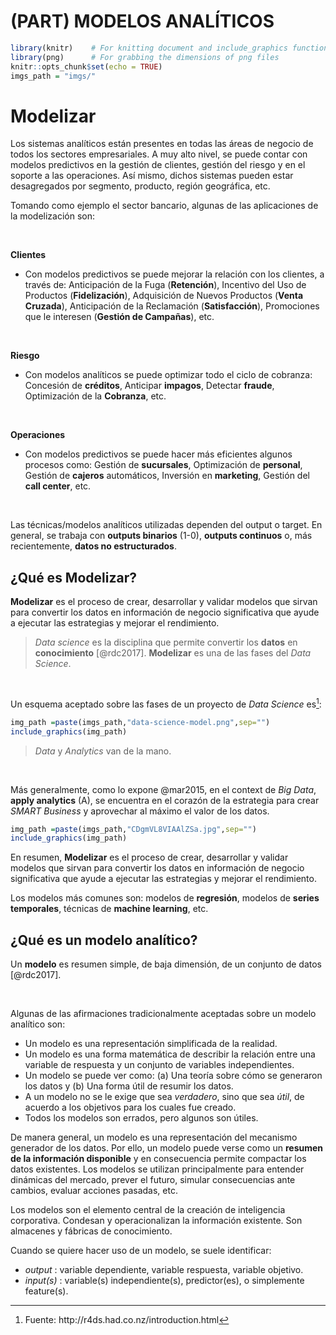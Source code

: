 
# (PART) MODELOS ANALÍTICOS {-} 

```r
library(knitr)    # For knitting document and include_graphics function
library(png)      # For grabbing the dimensions of png files
knitr::opts_chunk$set(echo = TRUE)
imgs_path = "imgs/"
```


# Modelizar {#modelizacion}

<!-- ---------## Motivación---------------------------------------------- -->

Los sistemas analíticos  están presentes en todas las áreas de negocio de todos los sectores empresariales.  A muy alto nivel, se puede contar con modelos predictivos en la gestión de clientes, gestión del riesgo y en el soporte a las operaciones. Así mismo, dichos sistemas pueden estar desagregados por segmento, producto, región geográfica, etc. 

Tomando como ejemplo el sector bancario, algunas de las aplicaciones de la modelización son:


<br>
<div class="info">
**Clientes**
</div>

 * Con modelos predictivos se puede mejorar la relación con los clientes, a través de: Anticipación de la Fuga (**Retención**), Incentivo del Uso de Productos (**Fidelización**), Adquisición de Nuevos Productos (**Venta Cruzada**), Anticipación de la Reclamación (**Satisfacción**), Promociones que le interesen (**Gestión de Campañas**), etc. 

<br>

<div class="info">
**Riesgo**
</div>

 * Con modelos analíticos se puede optimizar todo el ciclo de cobranza: Concesión de **créditos**, Anticipar **impagos**, Detectar **fraude**, Optimización de la **Cobranza**, etc.

<br>

<div class="info">
**Operaciones**
</div>

 * Con modelos predictivos se puede hacer más eficientes algunos procesos como: Gestión de **sucursales**, Optimización de **personal**, Gestión de **cajeros** automáticos, Inversión en **marketing**, Gestión del **call center**, etc.

<br>


Las técnicas/modelos analíticos utilizadas dependen del output o target. En general, se trabaja con **outputs binarios** (1-0), **outputs continuos** o, más recientemente, **datos no estructurados**.

<!-- ------------------------------------------------------- -->

## ¿Qué es Modelizar? {#modelizar}



<div class="info">
**Modelizar** es el proceso de crear, desarrollar y validar modelos que sirvan  para convertir los datos en información de negocio significativa que ayude a ejecutar las estrategias y mejorar el rendimiento.
</div>



 > _Data science_  es la disciplina que permite convertir los **datos** en **conocimiento** [@rdc2017].  **Modelizar** es una de las fases del _Data Science_.

<br>

Un esquema aceptado sobre las fases de un proyecto de _Data Science_ es^[Fuente: http://r4ds.had.co.nz/introduction.html]:

<!-- <img src='http://r4ds.had.co.nz/diagrams/data-science-model.png' alt="Modelling" style="float:width:90%;"> -->

```r
img_path =paste(imgs_path,"data-science-model.png",sep="")
include_graphics(img_path) 
```

 > _Data_ y _Analytics_ van de la mano.  

<br>

Más generalmente, como lo expone @mar2015, en el context de _Big Data_, **apply analytics** (A), se encuentra en el corazón de la estrategia para crear  _SMART Business_ y aprovechar al máximo el valor de los datos.

<!-- <img src='https://pbs.twimg.com/media/CDgmVL8VIAAlZSa.jpg' alt="SMART Model" style="float:width:60%;"> -->


```r
img_path =paste(imgs_path,"CDgmVL8VIAAlZSa.jpg",sep="")
include_graphics(img_path) 
```

En resumen, **Modelizar** es el proceso de crear, desarrollar y validar modelos que sirvan  para convertir los datos en información de negocio significativa que ayude a ejecutar las estrategias y mejorar el rendimiento.

Los modelos más comunes son: modelos de **regresión**, modelos de **series temporales**, técnicas de **machine learning**, etc.


<!-- ------------------------------------------------------- -->
## ¿Qué es un  modelo analítico?


<div class="info">
Un **modelo** es resumen simple, de baja dimensión, de un conjunto de datos [@rdc2017].
</div>

<br>


Algunas de las afirmaciones tradicionalmente aceptadas sobre un modelo analítico son:

 * Un modelo es una representación simplificada de la realidad.
 * Un modelo es una forma matemática de describir la relación entre una variable de respuesta y un conjunto de variables independientes.
 * Un modelo se puede ver como: (a) Una teoría sobre cómo se generaron los datos y (b) Una forma útil de resumir los datos.
 * A un modelo no se le exige que sea _verdadero_, sino que sea _útil_, de acuerdo a los objetivos para los cuales fue creado.
 * Todos los modelos son errados, pero algunos son útiles.


De manera general, un modelo es una representación del mecanismo generador de los datos. Por ello, un modelo puede verse como un **resumen de la información disponible** y en consecuencia permite compactar los datos existentes. Los modelos se utilizan principalmente para entender dinámicas del mercado, prever el futuro, simular consecuencias ante cambios, evaluar acciones pasadas,  etc.


<div class="rmdcomment">
Los modelos son el elemento central de la creación de inteligencia corporativa.
Condesan y operacionalizan la información existente. Son almacenes y fábricas de conocimiento.
</div>

Cuando se quiere hacer uso de un modelo, se suele identificar:

 * _output_ : variable dependiente, variable respuesta, variable objetivo.
 * _input(s)_ : variable(s) independiente(s), predictor(es), o simplemente feature(s).
 

<!-- ------------------------------------------------------- -->



